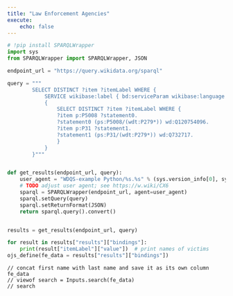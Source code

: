 ```yaml
---
title: "Law Enforcement Agencies"
execute: 
    echo: false
---
```


```python
# !pip install SPARQLWrapper
import sys
from SPARQLWrapper import SPARQLWrapper, JSON

endpoint_url = "https://query.wikidata.org/sparql"

query = """
        SELECT DISTINCT ?item ?itemLabel WHERE {
            SERVICE wikibase:label { bd:serviceParam wikibase:language "en". }
            {
                SELECT DISTINCT ?item ?itemLabel WHERE {
                ?item p:P5008 ?statement0.
                ?statement0 (ps:P5008/(wdt:P279*)) wd:Q120754096.
                ?item p:P31 ?statement1.
                ?statement1 (ps:P31/(wdt:P279*)) wd:Q732717.
                }
            }
        }"""


def get_results(endpoint_url, query):
    user_agent = "WDQS-example Python/%s.%s" % (sys.version_info[0], sys.version_info[1])
    # TODO adjust user agent; see https://w.wiki/CX6
    sparql = SPARQLWrapper(endpoint_url, agent=user_agent)
    sparql.setQuery(query)
    sparql.setReturnFormat(JSON)
    return sparql.query().convert()


results = get_results(endpoint_url, query)

for result in results["results"]["bindings"]:
    print(result["itemLabel"]["value"])  # print names of victims
ojs_define(fe_data = results["results"]["bindings"])
``` 

```ojs
// concat first name with last name and save it as its own column
fe_data
// viewof search = Inputs.search(fe_data)
// search
```
